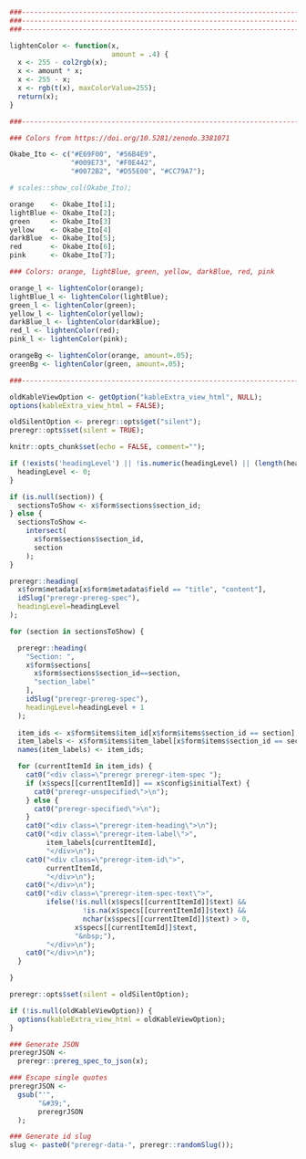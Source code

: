 
<style>
.preregr {
}
.preregr-item-spec {
  padding: 5px;
}
.preregr-unspecified {
  background-color: #FDFAF2;
  color: #F0C566;
}
.preregr-specified {
  background-color: #F2FAF8;
}
.preregr-item-heading {
  display: block;
}
.preregr-item-label {
  font-weight: bold;
  display: inline; 
  color: black;
}
.preregr-item-id {
  display: inline;
  float: right;
  font-family: monospace;
  color: black;
}
.preregr-item-spec-text {
}
</style>

<div style="display:block;clear:both;" class="preregr-spec-start"></div>
<div class="preregr-spec-container preregr-spec-full">

```{r, eval=TRUE, echo=FALSE}

###-----------------------------------------------------------------------------
###-----------------------------------------------------------------------------
###-----------------------------------------------------------------------------

lightenColor <- function(x,
                         amount = .4) {
  x <- 255 - col2rgb(x);
  x <- amount * x;
  x <- 255 - x;
  x <- rgb(t(x), maxColorValue=255);
  return(x);
}

###-----------------------------------------------------------------------------

### Colors from https://doi.org/10.5281/zenodo.3381071

Okabe_Ito <- c("#E69F00", "#56B4E9",
               "#009E73", "#F0E442",
               "#0072B2", "#D55E00", "#CC79A7");

# scales::show_col(Okabe_Ito);

orange    <- Okabe_Ito[1];
lightBlue <- Okabe_Ito[2];
green     <- Okabe_Ito[3]
yellow    <- Okabe_Ito[4]
darkBlue  <- Okabe_Ito[5];
red       <- Okabe_Ito[6];
pink      <- Okabe_Ito[7];

### Colors: orange, lightBlue, green, yellow, darkBlue, red, pink

orange_l <- lightenColor(orange);
lightBlue_l <- lightenColor(lightBlue);
green_l <- lightenColor(green);
yellow_l <- lightenColor(yellow);
darkBlue_l <- lightenColor(darkBlue);
red_l <- lightenColor(red);
pink_l <- lightenColor(pink);

orangeBg <- lightenColor(orange, amount=.05);
greenBg <- lightenColor(green, amount=.05);

###-----------------------------------------------------------------------------

oldKableViewOption <- getOption("kableExtra_view_html", NULL);
options(kableExtra_view_html = FALSE);

oldSilentOption <- preregr::opts$get("silent");
preregr::opts$set(silent = TRUE);

knitr::opts_chunk$set(echo = FALSE, comment="");

if (!exists('headingLevel') || !is.numeric(headingLevel) || (length(headingLevel) != 1)) {
  headingLevel <- 0;
}

if (is.null(section)) {
  sectionsToShow <- x$form$sections$section_id;
} else {
  sectionsToShow <-
    intersect(
      x$form$sections$section_id,
      section
    );
}

```

```{r, results='asis', eval=TRUE, echo=FALSE}

preregr::heading(
  x$form$metadata[x$form$metadata$field == "title", "content"],
  idSlug("preregr-prereg-spec"),
  headingLevel=headingLevel
);

```


```{r, results='asis', eval=TRUE}

for (section in sectionsToShow) {

  preregr::heading(
    "Section: ",
    x$form$sections[
      x$form$sections$section_id==section,
      "section_label"
    ],
    idSlug("preregr-prereg-spec"),
    headingLevel=headingLevel + 1
  );
  
  item_ids <- x$form$items$item_id[x$form$items$section_id == section];
  item_labels <- x$form$items$item_label[x$form$items$section_id == section];
  names(item_labels) <- item_ids;

  for (currentItemId in item_ids) {
    cat0("<div class=\"preregr preregr-item-spec ");
    if (x$specs[[currentItemId]] == x$config$initialText) {
      cat0("preregr-unspecified\">\n");
    } else {
      cat0("preregr-specified\">\n");
    }
    cat0("<div class=\"preregr-item-heading\">\n");
    cat0("<div class=\"preregr-item-label\">",
         item_labels[currentItemId],
         "</div>\n");
    cat0("<div class=\"preregr-item-id\">",
         currentItemId,
         "</div>\n");
    cat0("</div>\n");
    cat0("<div class=\"preregr-item-spec-text\">",
         ifelse(!is.null(x$specs[[currentItemId]]$text) &&
                  !is.na(x$specs[[currentItemId]]$text) &&
                  nchar(x$specs[[currentItemId]]$text) > 0,
                x$specs[[currentItemId]]$text,
                "&nbsp;"),
         "</div>\n");
    cat0("</div>\n");
  }

}

```

```{r, echo=FALSE}

preregr::opts$set(silent = oldSilentOption);

if (!is.null(oldKableViewOption)) {
  options(kableExtra_view_html = oldKableViewOption);
}

```

</div>
<div style="display:block;clear:both;" class="preregr-spec-end"></div>

```{r, echo=FALSE}

### Generate JSON
preregrJSON <-
  preregr::prereg_spec_to_json(x);

### Escape single quotes
preregrJSON <-
  gsub("'",
       "&#39;",
       preregrJSON
  );

### Generate id slug
slug <- paste0("preregr-data-", preregr::randomSlug());

```

<div id="`r slug``" class="preregr preregr-json" data-preregr='`r preregrJSON`' class="preregr hidden" style="display:none"></div>

